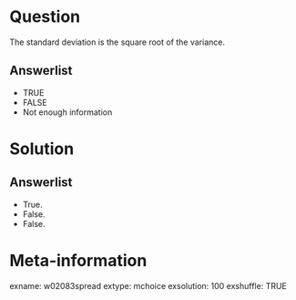 Question
========
The standard deviation is the square root of the variance.

Answerlist
----------
* TRUE
* FALSE
* Not enough information


Solution
========

Answerlist
----------
* True.
* False.
* False.


Meta-information
================
exname: w02083spread
extype: mchoice
exsolution: 100
exshuffle: TRUE